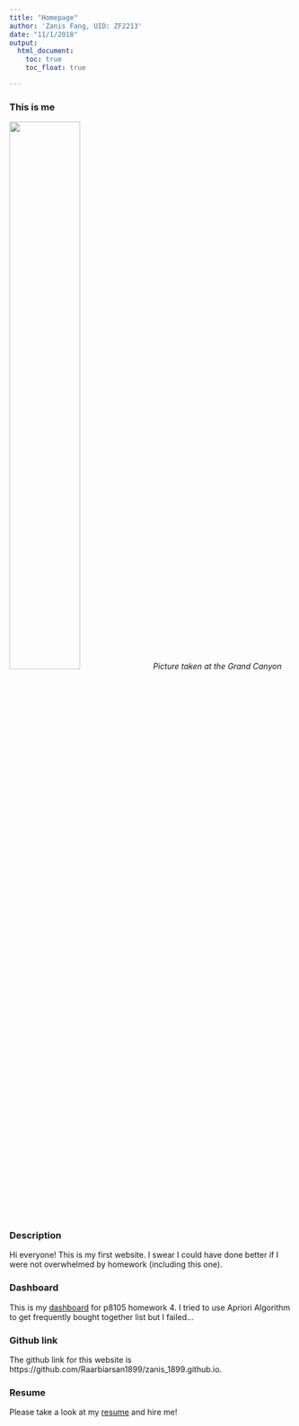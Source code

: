 ```yaml
---
title: "Homepage"
author: 'Zanis Fang, UID: ZF2213'
date: "11/1/2018"
output:
  html_document:
    toc: true
    toc_float: true

---
```


### This is me
<img src="./image/myself.JPG" style="width:50%">
*Picture taken at the Grand Canyon*

### Description

Hi everyone! This is my first website. I swear I could have done better if I were not overwhelmed by homework (including this one).

### Dashboard

This is my [dashboard](hw4_dashboard.html) for p8105 homework 4.
I tried to use Apriori Algorithm to get frequently bought together list but I failed...

### Github link

The github link for this website is https://github.com/Raarbiarsan1899/zanis_1899.github.io. 

### Resume

Please take a look at my [resume](resume.html) and hire me!

